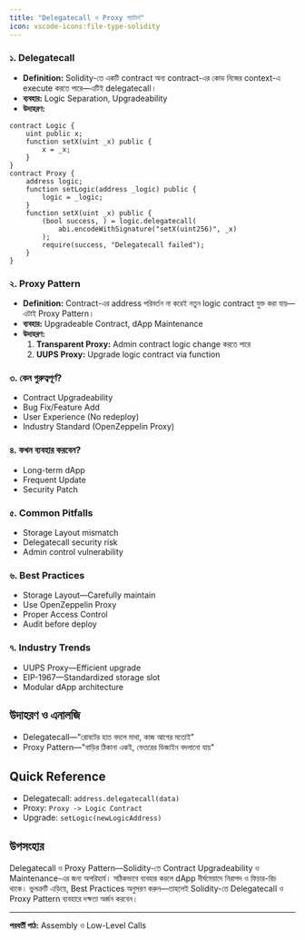 ```yaml
---
title: "Delegatecall ও Proxy প্যাটার্ন"
icon: vscode-icons:file-type-solidity
---
```


### ১. Delegatecall
- **Definition:** Solidity-তে একটি contract অন্য contract-এর কোড নিজের context-এ execute করতে পারে—এটিই delegatecall।
- **ব্যবহার:** Logic Separation, Upgradeability
- **উদাহরণ:**
```solidity
contract Logic {
    uint public x;
    function setX(uint _x) public {
        x = _x;
    }
}
contract Proxy {
    address logic;
    function setLogic(address _logic) public {
        logic = _logic;
    }
    function setX(uint _x) public {
        (bool success, ) = logic.delegatecall(
            abi.encodeWithSignature("setX(uint256)", _x)
        );
        require(success, "Delegatecall failed");
    }
}
```

### ২. Proxy Pattern
- **Definition:** Contract-এর address পরিবর্তন না করেই নতুন logic contract যুক্ত করা যায়—এটাই Proxy Pattern।
- **ব্যবহার:** Upgradeable Contract, dApp Maintenance
- **উদাহরণ:**
    1. **Transparent Proxy:** Admin contract logic change করতে পারে
    2. **UUPS Proxy:** Upgrade logic contract via function

### ৩. কেন গুরুত্বপূর্ণ?
- Contract Upgradeability
- Bug Fix/Feature Add
- User Experience (No redeploy)
- Industry Standard (OpenZeppelin Proxy)

### ৪. কখন ব্যবহার করবেন?
- Long-term dApp
- Frequent Update
- Security Patch

### ৫. Common Pitfalls
- Storage Layout mismatch
- Delegatecall security risk
- Admin control vulnerability

### ৬. Best Practices
- Storage Layout—Carefully maintain
- Use OpenZeppelin Proxy
- Proper Access Control
- Audit before deploy

### ৭. Industry Trends
- UUPS Proxy—Efficient upgrade
- EIP-1967—Standardized storage slot
- Modular dApp architecture

## উদাহরণ ও এনালজি
- Delegatecall—"রোবটের হাত বদলে মাথা, কাজ আগের মতোই"
- Proxy Pattern—"বাড়ির ঠিকানা একই, ভেতরের ডিজাইন বদলানো যায়"

## Quick Reference
- Delegatecall: `address.delegatecall(data)`
- Proxy: `Proxy -> Logic Contract`
- Upgrade: `setLogic(newLogicAddress)`

## উপসংহার

Delegatecall ও Proxy Pattern—Solidity-তে Contract Upgradeability ও Maintenance-এর জন্য অপরিহার্য। সঠিকভাবে ব্যবহার করলে dApp দীর্ঘমেয়াদে নিরাপদ ও ফিচার-রিচ থাকে। ভুলত্রুটি এড়িয়ে, Best Practices অনুসরণ করুন—তাহলেই Solidity-তে Delegatecall ও Proxy Pattern ব্যবহারে দক্ষতা অর্জন করবেন।

---

**পরবর্তী পাঠ:** Assembly ও Low-Level Calls
